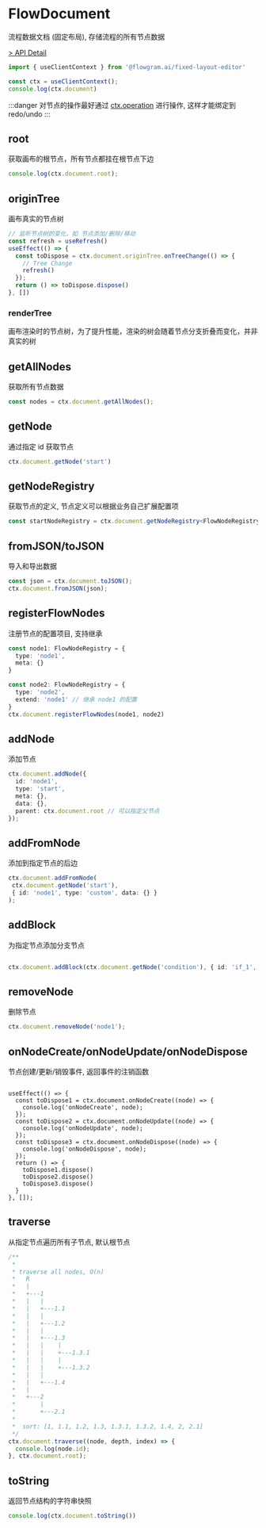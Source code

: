 # FlowDocument

流程数据文档 (固定布局), 存储流程的所有节点数据

[> API Detail](https://coze-dev.github.io/flowgram.ai/auto-docs/document/classes/FlowDocument.html)

```ts pure
import { useClientContext } from '@flowgram.ai/fixed-layout-editor'

const ctx = useClientContext();
console.log(ctx.document)
```

:::danger
对节点的操作最好通过 [ctx.operation](/api/services/flow-operation-service.html) 进行操作, 这样才能绑定到 redo/undo
:::


## root

获取画布的根节点，所有节点都挂在根节点下边

```ts pure
console.log(ctx.document.root);
```

## originTree

画布真实的节点树

```ts pure
// 监听节点树的变化，如 节点添加/删除/移动
const refresh = useRefresh()
useEffect(() => {
  const toDispose = ctx.document.originTree.onTreeChange(() => {
    // Tree Change
    refresh()
  });
  return () => toDispose.dispose()
}, [])
```

### renderTree

画布渲染时的节点树，为了提升性能，渲染的树会随着节点分支折叠而变化，并非真实的树

## getAllNodes

获取所有节点数据

```ts pure
const nodes = ctx.document.getAllNodes();
```

## getNode

通过指定 id 获取节点
```ts pure
ctx.document.getNode('start')
```

## getNodeRegistry

获取节点的定义, 节点定义可以根据业务自己扩展配置项

```ts pure
const startNodeRegistry = ctx.document.getNodeRegistry<FlowNodeRegistry>('start')
```

## fromJSON/toJSON

导入和导出数据

```ts pure
const json = ctx.document.toJSON();
ctx.document.fromJSON(json);
```

## registerFlowNodes

注册节点的配置项目, 支持继承

```ts pure
const node1: FlowNodeRegistry = {
  type: 'node1',
  meta: {}
}

const node2: FlowNodeRegistry = {
  type: 'node2',
  extend: 'node1' // 继承 node1 的配置
}
ctx.document.registerFlowNodes(node1, node2)
```

## addNode

添加节点

```ts pure
ctx.document.addNode({
  id: 'node1',
  type: 'start',
  meta: {},
  data: {},
  parent: ctx.document.root // 可以指定父节点
});

```

## addFromNode

添加到指定节点的后边

```ts pure
ctx.document.addFromNode(
 ctx.document.getNode('start'),
 { id: 'node1', type: 'custom', data: {} }
);

```

## addBlock

为指定节点添加分支节点

```ts pure

ctx.document.addBlock(ctx.document.getNode('condition'), { id: 'if_1', type: 'block', data: {} })
```

## removeNode

删除节点

```ts pure
ctx.document.removeNode('node1');
```

## onNodeCreate/onNodeUpdate/onNodeDispose

节点创建/更新/销毁事件, 返回事件的注销函数

```tsx pure

useEffect(() => {
  const toDispose1 = ctx.document.onNodeCreate((node) => {
    console.log('onNodeCreate', node);
  });
  const toDispose2 = ctx.document.onNodeUpdate((node) => {
    console.log('onNodeUpdate', node);
  });
  const toDispose3 = ctx.document.onNodeDispose((node) => {
    console.log('onNodeDispose', node);
  });
  return () => {
    toDispose1.dispose()
    toDispose2.dispose()
    toDispose3.dispose()
  }
}, []);
```
## traverse

从指定节点遍历所有子节点, 默认根节点

```ts pure
/**
 *
 * traverse all nodes, O(n)
 *   R
 *   |
 *   +---1
 *   |   |
 *   |   +---1.1
 *   |   |
 *   |   +---1.2
 *   |   |
 *   |   +---1.3
 *   |   |    |
 *   |   |    +---1.3.1
 *   |   |    |
 *   |   |    +---1.3.2
 *   |   |
 *   |   +---1.4
 *   |
 *   +---2
 *       |
 *       +---2.1
 *
 *  sort: [1, 1.1, 1.2, 1.3, 1.3.1, 1.3.2, 1.4, 2, 2.1]
 */
ctx.document.traverse((node, depth, index) => {
  console.log(node.id);
}, ctx.document.root);
```

## toString

返回节点结构的字符串快照

```ts pure
console.log(ctx.document.toString())
```
